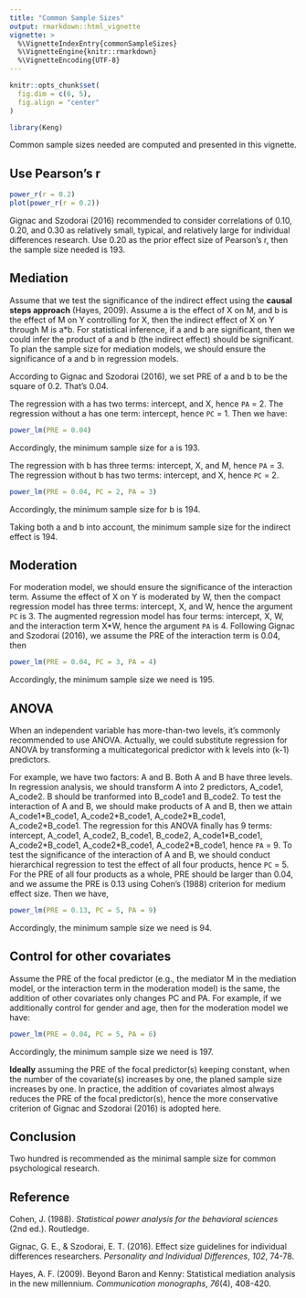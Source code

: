 ```yaml
---
title: "Common Sample Sizes"
output: rmarkdown::html_vignette
vignette: >
  %\VignetteIndexEntry{commonSampleSizes}
  %\VignetteEngine{knitr::rmarkdown}
  %\VignetteEncoding{UTF-8}
---
```


```r
knitr::opts_chunk$set(
  fig.dim = c(6, 5),
  fig.align = "center"
)
```

```r
library(Keng)
```

Common sample sizes needed are computed and presented in this vignette.

## Use Pearson's r

```r
power_r(r = 0.2)
plot(power_r(r = 0.2))
```

Gignac and Szodorai (2016) recommended to consider correlations of 0.10, 0.20, and 0.30 as relatively small, typical, and relatively large for individual differences research. Use 0.20 as the prior effect size of Pearson's r, then the sample size needed is 193.

## Mediation

Assume that we test the significance of the indirect effect using the **causal steps approach** (Hayes, 2009). Assume a is the effect of X on M, and b is the effect of M on Y controlling for X, then the indirect effect of X on Y through M is a*b. For statistical inference, if a and b are significant, then we could infer the product of a and b (the indirect effect) should be significant. To plan the sample size for mediation models, we should ensure the significance of a and b in regression models.

According to Gignac and Szodorai (2016), we set PRE of a and b to be the square of 0.2. That's 0.04. 

The regression with a has two terms: intercept, and X,  hence `PA` = 2. The regression without a has one term: intercept,  hence `PC` = 1. Then we have:

```r
power_lm(PRE = 0.04)
```

Accordingly, the minimum sample size for a is 193.

The regression with b has three terms: intercept, X, and M, hence `PA` = 3. The regression without b has two terms: intercept, and X, hence `PC` = 2.

```r
power_lm(PRE = 0.04, PC = 2, PA = 3)
```

Accordingly, the minimum sample size for b is 194.

Taking both a and b into account, the minimum sample size for the indirect effect is 194.

## Moderation

For moderation model, we should ensure the significance of the interaction term. Assume the effect of X on Y is moderated by W, then the compact regression model has three terms: intercept, X, and W, hence the argument `PC` is 3. The augmented regression model has four terms: intercept, X, W, and the interaction term X\*W, hence the argument `PA` is 4. Following Gignac and Szodorai (2016), we assume the PRE of the interaction term is 0.04, then 

```r
power_lm(PRE = 0.04, PC = 3, PA = 4)
```

Accordingly, the minimum sample size we need is 195.

## ANOVA

When an independent variable has more-than-two levels, it's commonly recommended to use ANOVA. Actually, we could substitute regression for ANOVA by transforming a multicategorical predictor with k levels into (k-1) predictors.

For example, we have two factors: A and B. Both A and B have three levels. In regression analysis, we should transform A into 2 predictors, A_code1, A_code2. B should be tranformed into B_code1 and B_code2. To test the interaction of A and B, we should make products of A and B, then we attain A_code1\*B_code1, A_code2\*B_code1, A_code2\*B_code1, A_code2\*B_code1. The regression for this ANOVA finally has 9 terms: intercept, A_code1, A_code2, B_code1, B_code2, A_code1\*B_code1, A_code2\*B_code1, A_code2\*B_code1, A_code2\*B_code1, hence `PA` = 9. To test the significance of the interaction of A and B, we should conduct hierarchical regression to test the effect of all four products, hence `PC` = 5. For the PRE of all four products as a whole, PRE should be larger than 0.04, and we assume the PRE is 0.13 using Cohen's (1988) criterion for medium effect size. Then we have,

```r
power_lm(PRE = 0.13, PC = 5, PA = 9)
```
Accordingly, the minimum sample size we need is 94.

## Control for other covariates

Assume the PRE of the focal predictor (e.g., the mediator M in the mediation model, or the interaction term in the moderation model) is the same, the addition of other covariates only changes PC and PA. For example, if we additionally control for gender and age, then for the moderation model we have:

```r
power_lm(PRE = 0.04, PC = 5, PA = 6)
```

Accordingly, the minimum sample size we need is 197. 

**Ideally** assuming the PRE of the focal predictor(s) keeping constant, when the number of the covariate(s) increases by one, the planed sample size increases by one. In practice, the addition of covariates almost always reduces the PRE of the focal predictor(s), hence the more conservative criterion of Gignac and Szodorai (2016) is adopted here.

## Conclusion

Two hundred is recommended as the minimal sample size for common psychological research. 

## Reference

Cohen, J. (1988). *Statistical power analysis for the behavioral sciences* (2nd ed.). Routledge.

Gignac, G. E., & Szodorai, E. T. (2016). Effect size guidelines for individual differences researchers. *Personality and Individual Differences*, *102*, 74-78.

Hayes, A. F. (2009). Beyond Baron and Kenny: Statistical mediation analysis in the new millennium. *Communication monographs*, *76*(4), 408-420.
